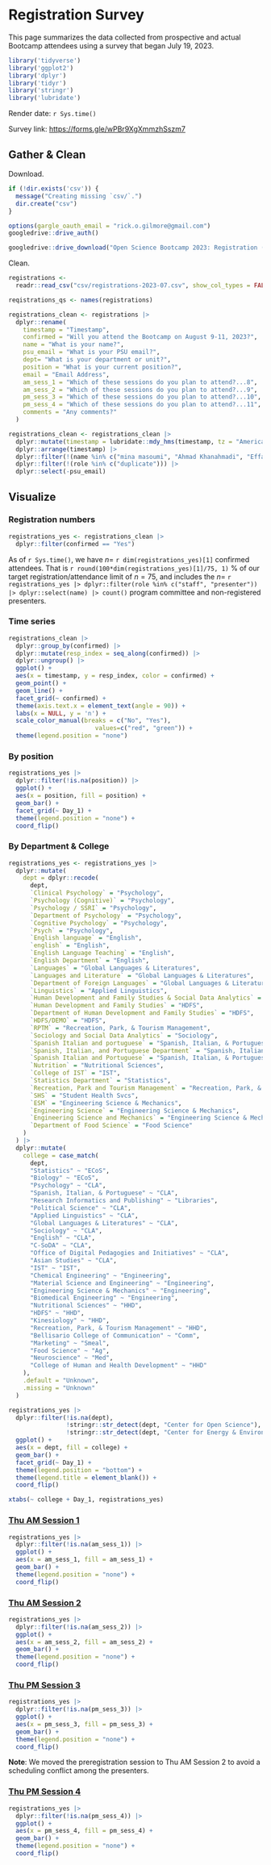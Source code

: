 # Registration Survey {-}

This page summarizes the data collected from prospective and actual Bootcamp attendees using a survey that began July 19, 2023.

```r
library('tidyverse')
library('ggplot2')
library('dplyr')
library('tidyr')
library('stringr')
library('lubridate')
```

Render date: `r Sys.time()`

Survey link: <https://forms.gle/wPBr9XgXmmzhSszm7>

<!-- <iframe src="https://docs.google.com/forms/d/e/1FAIpQLScdIbP8TZrulVC01MQbtQN13iaW1WIjQx86f-wGOpC0F3bxBg/viewform?embedded=true" width="640" height="2489" frameborder="0" marginheight="0" marginwidth="0">Loading…</iframe> -->

## Gather & Clean {-}

Download.

```r
if (!dir.exists('csv')) {
  message("Creating missing `csv/`.")
  dir.create("csv")
}

options(gargle_oauth_email = "rick.o.gilmore@gmail.com")
googledrive::drive_auth()

googledrive::drive_download("Open Science Bootcamp 2023: Registration (Responses)", path = "csv/registrations-2023-07.csv", type = "csv", overwrite = TRUE)
```

Clean.

```r
registrations <-
  readr::read_csv("csv/registrations-2023-07.csv", show_col_types = FALSE)

reqistrations_qs <- names(registrations)

registrations_clean <- registrations |>
  dplyr::rename(
    timestamp = "Timestamp",
    confirmed = "Will you attend the Bootcamp on August 9-11, 2023?",
    name = "What is your name?",
    psu_email = "What is your PSU email?",
    dept= "What is your department or unit?",
    position = "What is your current position?",
    email = "Email Address",
    am_sess_1 = "Which of these sessions do you plan to attend?...8",
    am_sess_2 = "Which of these sessions do you plan to attend?...9",
    pm_sess_3 = "Which of these sessions do you plan to attend?...10",
    pm_sess_4 = "Which of these sessions do you plan to attend?...11",
    comments = "Any comments?"
  )
```


```r
registrations_clean <- registrations_clean |>
  dplyr::mutate(timestamp = lubridate::mdy_hms(timestamp, tz = "America/New_York")) |>
  dplyr::arrange(timestamp) |>
  dplyr::filter(!(name %in% c("mina masoumi", "Ahmad Khanahmadi", "Effah Morad"))) |>
  dplyr::filter(!(role %in% c("duplicate"))) |>
  dplyr::select(-psu_email)
```

## Visualize {-}

### Registration numbers {-}

```r
registrations_yes <- registrations_clean |> 
  dplyr::filter(confirmed == "Yes") 
```

As of `r Sys.time()`, we have $n=$ `r dim(registrations_yes)[1]` confirmed attendees. That is `r round(100*dim(registrations_yes)[1]/75, 1)` \% of our target registration/attendance limit of $n=75$, and includes the $n=$ `r registrations_yes |> dplyr::filter(role %in% c("staff", "presenter")) |> dplyr::select(name) |> count()` program committee and non-registered presenters.

### Time series {-}

```r
registrations_clean |>
  dplyr::group_by(confirmed) |>
  dplyr::mutate(resp_index = seq_along(confirmed)) |>
  dplyr::ungroup() |>
  ggplot() +
  aes(x = timestamp, y = resp_index, color = confirmed) +
  geom_point() +
  geom_line() +
  facet_grid(~ confirmed) +
  theme(axis.text.x = element_text(angle = 90)) +
  labs(x = NULL, y = 'n') +
  scale_color_manual(breaks = c("No", "Yes"),
                        values=c("red", "green")) +
  theme(legend.position = "none")
```

### By position {-}

```r
registrations_yes |>
  dplyr::filter(!is.na(position)) |>
  ggplot() +
  aes(x = position, fill = position) +
  geom_bar() +
  facet_grid(~ Day_1) +
  theme(legend.position = "none") +
  coord_flip()
```

### By Department & College {-}

```r
registrations_yes <- registrations_yes |>
  dplyr::mutate(
    dept = dplyr::recode(
      dept,
      `Clinical Psychology` = "Psychology",
      `Psychology (Cognitive)` = "Psychology",
      `Psychology / SSRI` = "Psychology",
      `Department of Psychology` = "Psychology",
      `Cognitive Psychology` = "Psychology",
      `Psych` = "Psychology",
      `English language` = "English",
      `english` = "English",
      `English Language Teaching` = "English",
      `English Department` = "English",
      `Languages` = "Global Languages & Literatures",
      `Languages and Literature` = "Global Languages & Literatures",
      `Department of Foreign Languages` = "Global Languages & Literatures",
      `Linguistics` = "Applied Linguistics",
      `Human Development and Family Studies & Social Data Analytics` = "HDFS",
      `Human Development and Family Studies` = "HDFS",
      `Department of Human Development and Family Studies` = "HDFS",
      `HDFS/DEMO` = "HDFS",
      `RPTM` = "Recreation, Park, & Tourism Management",
      `Sociology and Social Data Analytics` = "Sociology",
      `Spanish Italian and portuguese` = "Spanish, Italian, & Portuguese",
      `Spanish, Italian, and Portuguese Department` = "Spanish, Italian, & Portuguese",
      `Spanish Italian and Portuguese` = "Spanish, Italian, & Portuguese",
      `Nutrition` = "Nutritional Sciences",
      `College of IST` = "IST",
      `Statistics Department` = "Statistics",
      `Recreation, Park and Tourism Management` = "Recreation, Park, & Tourism Management",
      `SHS` = "Student Health Svcs",
      `ESM` = "Engineering Science & Mechanics",
      `Engineering Science` = "Engineering Science & Mechanics",
      `Engineering Science and Mechanics` = "Engineering Science & Mechanics",
      `Department of Food Science` = "Food Science"
    )
  ) |> 
  dplyr::mutate(
    college = case_match(
      dept,
      "Statistics" ~ "ECoS",
      "Biology" ~ "ECoS",
      "Psychology" ~ "CLA",
      "Spanish, Italian, & Portuguese" ~ "CLA",
      "Research Informatics and Publishing" ~ "Libraries",
      "Political Science" ~ "CLA",
      "Applied Linguistics" ~ "CLA",
      "Global Languages & Literatures" ~ "CLA",
      "Sociology" ~ "CLA",
      "English" ~ "CLA",
      "C-SoDA" ~ "CLA",
      "Office of Digital Pedagogies and Initiatives" ~ "CLA",
      "Asian Studies" ~ "CLA",
      "IST" ~ "IST",
      "Chemical Engineering" ~ "Engineering",
      "Material Science and Engineering" ~ "Engineering",
      "Engineering Science & Mechanics" ~ "Engineering",
      "Biomedical Engineering" ~ "Engineering",
      "Nutritional Sciences" ~ "HHD",
      "HDFS" ~ "HHD",
      "Kinesiology" ~ "HHD",
      "Recreation, Park, & Tourism Management" ~ "HHD",
      "Bellisario College of Communication" ~ "Comm",
      "Marketing" ~ "Smeal",
      "Food Science" ~ "Ag",
      "Neuroscience" ~ "Med",
      "College of Human and Health Development" ~ "HHD"
    ),
    .default = "Unknown",
    .missing = "Unknown"
  )
```

```r
registrations_yes |>
  dplyr::filter(!is.na(dept),
                !stringr::str_detect(dept, "Center for Open Science"),
                !stringr::str_detect(dept, "Center for Energy & Environment")) |>
  ggplot() +
  aes(x = dept, fill = college) +
  geom_bar() +
  facet_grid(~ Day_1) +
  theme(legend.position = "bottom") +
  theme(legend.title = element_blank()) +
  coord_flip()
```

```r
xtabs(~ college + Day_1, registrations_yes)
```

### [Thu AM Session 1](#day_2_am_session_1) {- #day_2_am_session_1_regis}

```r
registrations_yes |>
  dplyr::filter(!is.na(am_sess_1)) |>
  ggplot() +
  aes(x = am_sess_1, fill = am_sess_1) +
  geom_bar() +
  theme(legend.position = "none") +
  coord_flip() 
```

### [Thu AM Session 2](#day_2_am_session_2) {- #day_2_am_session_2_regis}

```r
registrations_yes |>
  dplyr::filter(!is.na(am_sess_2)) |>
  ggplot() +
  aes(x = am_sess_2, fill = am_sess_2) +
  geom_bar() +
  theme(legend.position = "none") +
  coord_flip()
```

### [Thu PM Session 3](#day_2_pm_session_3) {- #day_2_pm_session_3_regis}

```r
registrations_yes |>
  dplyr::filter(!is.na(pm_sess_3)) |>
  ggplot() +
  aes(x = pm_sess_3, fill = pm_sess_3) +
  geom_bar() +
  theme(legend.position = "none") +
  coord_flip()
```

::: {.rmdnote}

**Note**: We moved the preregistration session to Thu AM Session 2 to avoid a scheduling conflict among the presenters.

:::

### [Thu PM Session 4](#day_2_pm_session_4) {- #day_2_pm_session_4_regis}

```r
registrations_yes |>
  dplyr::filter(!is.na(pm_sess_4)) |>
  ggplot() +
  aes(x = pm_sess_4, fill = pm_sess_4) +
  geom_bar() +
  theme(legend.position = "none") +
  coord_flip()
```

<!-- ## Comments {-} -->

<!-- ```{r} -->
<!-- registrations_yes |> -->
<!--   dplyr::select(comments) |> -->
<!--   dplyr::filter(!is.na(comments)) |> -->
<!--   knitr::kable(format = 'html') |> -->
<!--   kableExtra::kable_material() -->
<!-- ``` -->
